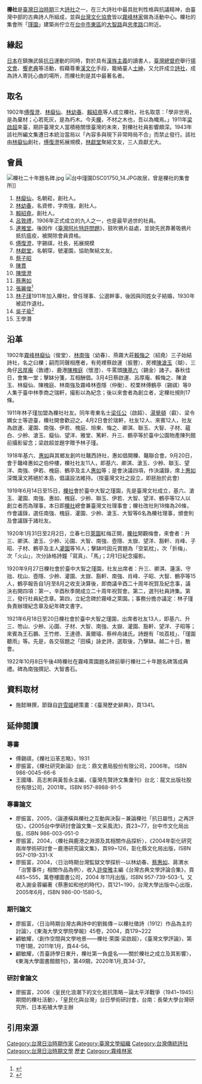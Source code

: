 {{Infobox Hokkien name
| title      = 櫟社
| hanji      = 櫟社
| poj        = Le̍k-siā
| hanlo      = 
| tl         = Li̍k-siā
| bp         = 
| hokkienipa = 
| context    = 
| image      = <!-- 檔案不存在 File:大正八年櫟社己未雅集.jpg -->
| caption    = 櫟社己未（1919）雅集紀念合影。
}}
'''櫟社'''是[[臺灣日治時期|臺灣日治時期]]三大[[詩社|詩社]]之一，在三大詩社中最具批判性格與抗議精神，由臺灣中部的古典詩人所組成，並與[[台灣文化協會|台灣文化協會]]皆以[[霧峰林家|霧峰林家]]做為活動中心。櫟社的集會所「[[瑾園|瑾園]]」建築尚佇立在[[台中市|台中市]][[東區_(台中市)|東區]]的[[大智路_(台中市)|大智路]]與[[忠孝路_(台中市)|忠孝路]]口附近。

== 緣起 ==
[[日本|日本]]在鎮撫武裝[[抗日|抗日]]運動的同時，對於具有[[漢族主義|漢族主義]]的讀書人，[[臺灣總督府|臺灣總督府]]舉行[[揚文會|揚文會]]、[[饗老典|饗老典]]等活動，假藉尊重[[漢文化|漢文化]]手段，籠絡臺人[[士紳|士紳]]，又允許成立[[詩社|詩社]]，成為詩人寄託心曲的場所，而櫟社則是其中最著名者。

== 取名 ==
1902年[[傅復澄|傅復澄]]、[[林癡仙|林癡仙]]、[[林幼春|林幼春]]、[[賴紹堯|賴紹堯]]等人成立櫟社，社名取意：「學非世用，是為棄材；心若死灰，是為朽木。今夫[[櫟|櫟]]，不材之木也，吾以為幟焉。」1911年[[梁啟超|梁啟超]]來臺，期許臺灣文人當積極關懷臺灣的未來，對櫟社社員影響頗深。1943年該社所編文集遭日本統治當局以「內容多與現下非常時局不合」而禁止發行。該社由[[林癡仙|林癡仙]]創社，[[傅復澄|傅復澄]]拓展規模，[[林獻堂|林獻堂]]聚結文友，三人貢獻尤大。

== 會員 ==
[[File:櫟社二十年題名碑.jpg|thumb]]
[[File:台中瑾園DSC01750_14.JPG|thumb]]故居，曾是櫟社的集會所]]
# [[林癡仙|林癡仙]]，名朝崧，創社人。
# [[林幼春|林幼春]]，名資修，字南強，創社人。
# [[賴紹堯|賴紹堯]]，創社人。
# [[呂敦禮|呂敦禮]]，1906年正式成立的九人之一，也是最早過世的社員。
# [[連橫_(歷史學家)|連雅堂]]。後因作《[[臺灣阿片特許問題|臺灣阿片特許問題]]》，鼓吹鴉片益處，並說先民靠著吸鴉片抵抗瘟疫，被開除會員資格。
# [[傅復澄|傅復澄]]，字錫祺，社長，拓展規模
# [[林獻堂|林獻堂]]，名朝琛，號灌園，協助聚結文友。
# [[蔡子昭|蔡子昭]]
# [[陳貫_(臺灣)|陳貫]]
# [[陳懷澄|陳懷澄]]
# [[蔡惠如|蔡惠如]]
# [[張麗俊|張麗俊]]<ref name="林上玉">{{Cite news|url=|title=豐原聚星觀 溫馨中日情 第二代高橋正男賡續父親心願 昨攜子來台參加普渡以示傳承|author=林上玉|language=zh-tw|publisher=《民生報》|date=2003-08-07|accessdate=}}</ref>
# [[林子瑾|林子瑾]]1911年加入櫟社，曾任理事、公選幹事，後因與同姓女子結婚，1930年被認作退社。
# [[吳子瑜|吳子瑜]]<ref>{{Cite web |url = http://gushi.tw/archives/4333 |title = 連橫為何會被櫟社開除？ |author = 故事編輯部 |date = 2015年1月14日 |publisher = 故事 |language = zh-tw |accessdate = 2016年8月28日 |quote = 理事會於3月13日在霧峰林幼春家中舉行，出席成員包括社長傅錫祺、林獻堂、林幼春、陳槐庭、莊太岳、鄭汝南、吳子瑜、王石鵬、蔡子昭、張棟梁等10人。 |archive-url = https://web.archive.org/web/20160229204554/http://gushi.tw/archives/4333 |archive-date = 2016年2月29日 |dead-url = yes }}</ref>
#王學潛


== 沿革 ==
1902年[[霧峰|霧峰]][[林癡仙|林癡仙]]（俊堂）、[[林幼春|林南強]]（幼春）、燕霧大莊[[賴紹堯|賴悔之]]（紹堯）三子始結詩社，名之曰櫟；嗣而同聲相應者，有苑裡蔡啟運（振豐）、房裡[[陳滄玉|陳滄玉]]（瑚）、三角仔[[呂厚庵|呂厚庵]]（敦禮）、鹿港[[陳槐庭|陳槐庭]]（懷澄）、牛罵頭[[陳基六|陳基六]]（錫金）諸子。春秋佳日，會集一堂；擊缽分箋，互相酬倡。3月4日蔡啟運、呂厚庵、賴悔之、陳滄玉、林癡仙、陳槐庭、林南強及霧峰林壺隱（仲衡）、校栗林傅鶴亭（錫祺）等9人集于臺中林季商之瑞軒，撮影以為紀念；後以來會者為創立者，定櫟社規則17條。

1911年林子瑾加盟為櫟社社友。同年粵東名士[[梁啟超|梁任公]]（啟超）、[[湯覺頓|湯覺頓]]（叡）、梁令嫻女士等遊臺，櫟社開會歡迎之。4月2日會於瑞軒，社友12人、來賓12人，社友為啟運、灌園、南強、伊若、槐庭、旭東、悔之、卿淇、聯玉、大智、子材、蘊白、少舲、滄玉、癡仙、望洋、雅堂、篤軒、升三、鶴亭等於臺中公園物產陳列館前攝影留念；梁啟超並題字贈予林子瑾。

1918年基六、[[蔡惠如|惠如]]與其鄉友創吟社鼇西詩社，惠如倡開櫟、鼇聯合會。9月20日，會于鼇峰惠如之伯仲樓，櫟社社友11人，即基六、卿淇、滄玉、少舲、聯玉、望洋、南強、伊若、槐庭、鶴亭及主人[[蔡惠如|惠如]]等；是會決議四項，作決議錄，席上[[蔡惠如|惠如]]深慨漢文將絕於本島，倡議設法維持。（按臺灣文社之設立，即胚胎於此會)

1919年6月14日至15日，[[櫟社|櫟社]]會於臺中大智之瑾園，先是臺灣文社成立，基六、滄玉、灌園、南強、惠如、槐庭、少舲、聯玉、伊若、大智、望洋、鶴亭等12人以創立者而為理事，本日即[[櫟社|櫟社]]總會兼臺灣文社理事會；櫟社改社則18條為26條，作會議錄，選任南強、槐庭、灌園、少舲、滄玉、大智等6名為櫟社理事，頒會則及會議錄于諸社友。

1920年1月31日至2月2日，立春七日[[萊園|萊園]]紅梅正開，[[櫟社|櫟社]]開觀梅會，來會者：升三、卿淇、滄玉、少舲、沁園、大智、南強、壺隱、太嶽、望洋、豁軒、肖峰、子昭、子材、鶴亭及主人[[林獻堂|灌園]]等16人；擊缽吟因元賞題為「空氣枕」，次「折梅」、次「火山」，次分詠格詩鐘「寫真」、「馬」；2月1日紀念撮影。

1920年9月27日櫟社會於臺中大智之瑾園，社友出席者：升三、卿淇、蓮溪、守拙、枕山、壺隱、少舲、灌園、太嶽、豁軒、南強、肖峰、子昭、大智、鶴亭等15人，鶴亭報告自1月至8月之收支決算後，即商議辛酉二十周年祝賀及紀念事，議決右開四項：第一，辛酉秋季開成立二十周年祝賀會。第二，選刊社員詩集。第三，發行社員紀念章。第四，立紀念碑於霧峰之萊園。；事務分擔亦議定：林子瑾負責辦理紀念章及紀年碑文書字。

1921年6月18日至20日櫟社會於臺中大智之瑾園，出席者社友13人，即基六、升三、笏山、少舲、沁園、子材、大智、南強、太嶽、灌園、豁軒、望洋、子昭等；來賓為王石鵬、王竹修、王達德、黃爾璿、蔡梓舟諸氏。詩題有「啖荔枝」、「瑾園聽雨」等。先是，各交宿題之「田橫」詠史詩，選取後，乃擊缽。越二十日，散會。

1922年10月8日午後4時櫟社在霧峰萊園題名碑前舉行櫟社二十年題名碑落成典禮。碑為南強撰記、大智書石。

== 資料取材 ==
* 施懿琳撰，節錄自[[許雪姬|許雪姬]]總策畫：《臺灣歷史辭典》，頁1341。

== 延伸閱讀 ==
=== 專書 ===
*傅錫祺，《櫟社沿革志略》，1931 
*廖振富，《櫟社研究新論》台北：鼎文書局股份有限公司，2006年。 ISBN 986-0045-66-6
*王國璠、高志彬與黃哲永主編，《臺灣先賢詩文集彙刊》台北：龍文出版社股份有限公司，2001年。ISBN 957-8988-91-5

=== 專書論文 ===
*廖振富，2005，〈論連橫與櫟社之互動與決裂－兼論櫟社「抗日屬性」之再評估〉，《2005台中學研討會論文集－文采風流》，頁23~77，台中市文化局出版，ISBN 986-003-051-0
*廖振富，2004，〈櫟社與鹿港之淵源及其相關作品探析〉，《2004年彰化研究兩岸學術研討會－鹿港研究論文集》，頁99~126，彰化縣文化局出版，ISBN 957-019-331-X
*廖振富，2004，〈日治時期台灣監獄文學探析--以林幼春、[[蔡惠如|蔡惠如]]、蔣渭水「治警事件」相關作品為例〉，收入[[許俊雅|許俊雅]]主編《台灣古典文學評論合集》，頁485~555，萬卷樓圖書公司，2004 年11月出版，ISBN 957-739-503-1。又收入謝金蓉編著《蔡惠如和他的時代》，頁121~190，台灣大學出版中心出版，2005年6月，ISBN 986-00-1580-5。

=== 期刊論文 ===
*廖振富，〈日治時期台灣古典詩中的劉銘傳－以櫟社徵詩（1912）作品為主的討論〉，《東海大學文學院學報》45卷，2004，頁179~222
*顧敏耀，〈創作空間與文學地景——櫟社‧萊園‧梁啟超〉，《臺灣文學評論》，第11卷1期，2011年1月，頁44-56。
*顧敏耀，〈吾臺詩學日東升，櫟社第一負盛名——關於櫟社之成立及其影響〉，《東海大學圖書館館刊》，第49期，2020年1月,頁34-37。

=== 研討會論文 ===
*廖振富，2006〈皇民化浪潮下的文化抵抗策略－論太平洋戰爭（1941~1945）期間的櫟社活動〉，「皇民化與台灣」台日學術研討會，台南：長榮大學台灣研究所、日本拓殖大學主辦

== 引用來源 ==
{{reflist|2}}

[[Category:台灣日治時期作家|Category:台灣日治時期作家]]
[[Category:臺灣文學組織|Category:臺灣文學組織]]
[[Category:台灣傳統詩社|Category:台灣傳統詩社]]
[[Category:台灣日治時期文學|Category:台灣日治時期文學]]
[[Category:台中市文化|歷史]]
[[Category:霧峰林家|Category:霧峰林家]]